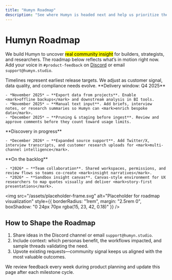```yaml
---
title: "Humyn Roadmap"
description: "See where Humyn is headed next and help us prioritize the most valuable insights."
---
```


# Humyn Roadmap

We build Humyn to uncover <mark>real community insight</mark> for builders, strategists, and researchers. The roadmap below reflects what’s in motion right now. Add your voice in `#product-feedback` on [Discord](https://discord.gg/bycbt28zpk) or email `support@humyn.studio`.

<Callout>
Timelines represent earliest release targets. We adjust as customer signal, data quality, and compliance needs evolve.
</Callout>

<Columns cols={3}>
  <Card title="High Priority" icon="bolt">
    **Delivery window: Q4 2025**

    - *November 2025* — **Export data from projects**. Enable <mark>offline backups</mark> and downstream analysis in BI tools.  
    - *November 2025* — **Manual text input**. Add briefs, interview notes, or research summaries so Humyn can <mark>enrich bespoke data</mark>.  
    - *December 2025* — **Pruning & staging before ingest**. Review and approve comments before they count toward usage limits.
  </Card>
  <Card title="Medium Priority" icon="chart-simple">
    **Discovery in progress**

    - *December 2026* — **Expanded source support**. Add Twitter/X, interview transcripts, and customer research uploads for <mark>multi-channel intelligence</mark>.
  </Card>
  <Card title="Exploratory" icon="seedling">
    **On the backlog**

    - *2026* — **Team collaboration**. Shared workspaces, permissions, and review flows so teams co-create <mark>insight narratives</mark>.  
    - *2026* — **Sandbox insight canvas**. Canvas-style environment for UX researchers to map quotes visually and deliver <mark>story-first presentations</mark>.
  </Card>
</Columns>

<img
  src="/assets/placeholder-frame.svg"
  alt="Placeholder for roadmap visualization"
  style={{ borderRadius: "1rem", margin: "2.5rem 0", boxShadow: "0 24px 70px rgba(15, 23, 42, 0.18)" }}
/>

## How to Shape the Roadmap

1. Share ideas in the Discord channel or email `support@humyn.studio`.  
2. Include context: which personas benefit, the workflows impacted, and sample threads validating the need.  
3. Upvote existing requests—community signal keeps us aligned with the most valuable outcomes.

We review feedback every week during product planning and update this page after each milestone cycle.

<iframe
  data-tally-src="https://tally.so/embed/nPadxd?alignLeft=1&hideTitle=1&transparentBackground=1&dynamicHeight=1"
  loading="lazy"
  width="100%"
  height="1424"
  frameBorder="0"
  marginHeight="0"
  marginWidth="0"
  title="Customer Feedback"
></iframe>
<script>
  {`
    var d=document,w="https://tally.so/widgets/embed.js",v=function(){"undefined"!=typeof Tally?Tally.loadEmbeds():d.querySelectorAll("iframe[data-tally-src]:not([src])").forEach((function(e){e.src=e.dataset.tallySrc}))};if("undefined"!=typeof Tally)v();else if(d.querySelector('script[src="'+w+'"]')==null){var s=d.createElement("script");s.src=w,s.onload=v,s.onerror=v,d.body.appendChild(s);}
  `}
</script>

